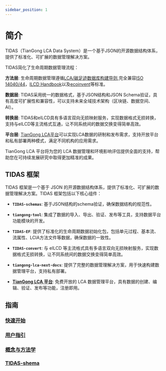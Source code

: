 ```yaml
---
sidebar_position: 1
---
```


# 简介

TIDAS（TianGong LCA Data System）是一个基于JSON的开源数据结构体系，提供了标准化、可扩展的数据管理解决方案。

TIDAS简化了生命周期数据管理流程：

  **方法层**: 生命周期数据管理遵循[LCA/碳足迹数据库构建导则](https://www.carbonfootprint.network/docs/category/lca-database-guideline),完全兼容[ISO 14040/44](https://www.iso.org/standard/37456.html)，[ILCD Handbook](https://eplca.jrc.ec.europa.eu/ilcd.html)以及[ecoinvent](https://www.ecoinvent.org/)等标准。

  **数据层**: TIDAS采用统一的数据格式，基于JSON结构和JSON Schema验证，具有高度可扩展性和兼容性，可以支持未来全域技术架构（区块链、数据空间、AI）。

  **转换层**: TIDAS和eILCD具有多语言双向无损映射服务，实现数据格式无损转换，支持与eILCD等主流格式互通，让不同系统间的数据交换变得简单高效。

  **平台层**: [TianGong LCA平台](https://docs.tiangong.earth/)可以实现LCA数据的研制和发布需求，支持开放平台和私有部署两种模式，满足不同机构的应用需求。


<TidasImage filename="TIDAS" />


TianGong LCA 平台将为您的 LCA 数据管理和环境影响评估提供全面的支持，帮助您在可持续发展研究中取得更加精准的成果。

## TIDAS 框架

TIDAS 框架是一个基于 JSON 的开源数据结构体系，提供了标准化、可扩展的数据管理解决方案。TIDAS 框架包括以下核心组件：

  - **`TIDAS-schemas`**: 基于JSON结构的schema验证，确保数据结构的规范性。

  - **`tiangong-tool`**: 集成了数据的导入、导出、验证、发布等工具，支持数据平台功能模块的开发。

  - **`TIDAS-EF`**: 提供了标准化的生命周期数据初始化包，包括单元过程、基本流、流属性、LCIA方法文件等数据，确保数据的一致性。

  - **`TIDAS-convert`**: 与 eILCD 等主流格式具有多语言双向无损映射服务，实现数据格式无损转换，让不同系统间的数据交换变得简单高效。

  - **`tiangong-lca-next-docs`**: 提供了完整的数据管理解决方案，用于快速构建数据管理平台，支持私有部署。

  - **[TianGong LCA 平台](https://docs.tiangong.earth/)**: 免费开放的 LCA 数据管理平台，具有数据的创建、编辑、验证、发布等功能，注册即用。


## 指南

### [快速开始](/docs/category/quick-start)

### [用户指引](/docs/category/user-guide)

### [概念与方法学](/docs/resources-and-support)

### [TIDAS-shema](/docs/json-schema)
